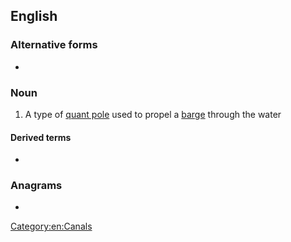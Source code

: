{{also|bargepole}}

==English==

===Alternative forms===
* {{l|en|bargepole}}

===Noun===
{{en-noun}}

# A type of [[quant pole]] used to propel a [[barge#Noun|barge]] through the water

====Derived terms====
* {{l|en|touch with a barge pole}}

===Anagrams===
* {{l|en|porbeagle}}

[[Category:en:Canals]]